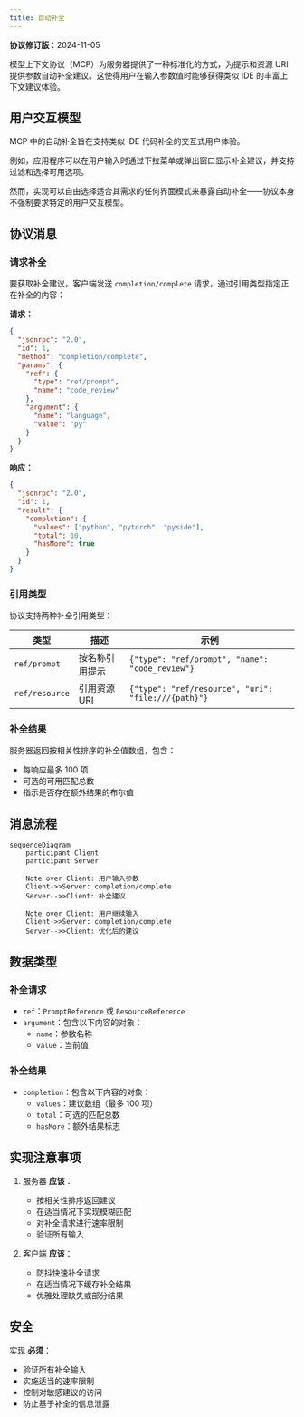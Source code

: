 ```yaml
---
title: 自动补全
---
```


<Info>**协议修订版**：2024-11-05</Info>

模型上下文协议（MCP）为服务器提供了一种标准化的方式，为提示和资源 URI 提供参数自动补全建议。这使得用户在输入参数值时能够获得类似 IDE 的丰富上下文建议体验。

## 用户交互模型

MCP 中的自动补全旨在支持类似 IDE 代码补全的交互式用户体验。

例如，应用程序可以在用户输入时通过下拉菜单或弹出窗口显示补全建议，并支持过滤和选择可用选项。

然而，实现可以自由选择适合其需求的任何界面模式来暴露自动补全——协议本身不强制要求特定的用户交互模型。

## 协议消息

### 请求补全

要获取补全建议，客户端发送 `completion/complete` 请求，通过引用类型指定正在补全的内容：

**请求：**

```json
{
  "jsonrpc": "2.0",
  "id": 1,
  "method": "completion/complete",
  "params": {
    "ref": {
      "type": "ref/prompt",
      "name": "code_review"
    },
    "argument": {
      "name": "language",
      "value": "py"
    }
  }
}
```

**响应：**

```json
{
  "jsonrpc": "2.0",
  "id": 1,
  "result": {
    "completion": {
      "values": ["python", "pytorch", "pyside"],
      "total": 10,
      "hasMore": true
    }
  }
}
```

### 引用类型

协议支持两种补全引用类型：

| 类型           | 描述                     | 示例                                                 |
| -------------- | ------------------------ | --------------------------------------------------- |
| `ref/prompt`   | 按名称引用提示           | `{"type": "ref/prompt", "name": "code_review"}`     |
| `ref/resource` | 引用资源 URI             | `{"type": "ref/resource", "uri": "file:///{path}"}` |

### 补全结果

服务器返回按相关性排序的补全值数组，包含：

- 每响应最多 100 项
- 可选的可用匹配总数
- 指示是否存在额外结果的布尔值

## 消息流程

```mermaid
sequenceDiagram
    participant Client
    participant Server

    Note over Client: 用户输入参数
    Client->>Server: completion/complete
    Server-->>Client: 补全建议

    Note over Client: 用户继续输入
    Client->>Server: completion/complete
    Server-->>Client: 优化后的建议
```

## 数据类型

### 补全请求

- `ref`：`PromptReference` 或 `ResourceReference`
- `argument`：包含以下内容的对象：
  - `name`：参数名称
  - `value`：当前值

### 补全结果

- `completion`：包含以下内容的对象：
  - `values`：建议数组（最多 100 项）
  - `total`：可选的匹配总数
  - `hasMore`：额外结果标志

## 实现注意事项

1. 服务器 **应该**：

   - 按相关性排序返回建议
   - 在适当情况下实现模糊匹配
   - 对补全请求进行速率限制
   - 验证所有输入

2. 客户端 **应该**：
   - 防抖快速补全请求
   - 在适当情况下缓存补全结果
   - 优雅处理缺失或部分结果

## 安全

实现 **必须**：

- 验证所有补全输入
- 实施适当的速率限制
- 控制对敏感建议的访问
- 防止基于补全的信息泄露